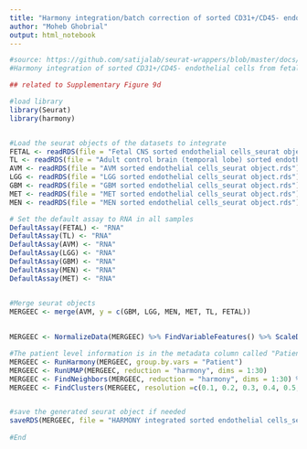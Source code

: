 ---
title: "Harmony integration/batch correction of sorted CD31+/CD45- endothelial cells from fetal, adult/control and pathological brains"
author: "Moheb Ghobrial"
output: html_notebook
---

```{r}
#source: https://github.com/satijalab/seurat-wrappers/blob/master/docs/harmony.md
#Harmony integration of sorted CD31+/CD45- endothelial cells from fetal, adult/control and pathological brains

## related to Supplementary Figure 9d

#load library
library(Seurat)
library(harmony)


#Load the seurat objects of the datasets to integrate
FETAL <- readRDS(file = "Fetal CNS sorted endothelial cells_seurat object.rds")
TL <- readRDS(file = "Adult control brain (temporal lobe) sorted endothelial cells_seurat object.rds")
AVM <- readRDS(file = "AVM sorted endothelial cells_seurat object.rds")
LGG <- readRDS(file = "LGG sorted endothelial cells_seurat object.rds")
GBM <- readRDS(file = "GBM sorted endothelial cells_seurat object.rds")
MET <- readRDS(file = "MET sorted endothelial cells_seurat object.rds")
MEN <- readRDS(file = "MEN sorted endothelial cells_seurat object.rds")

# Set the default assay to RNA in all samples
DefaultAssay(FETAL) <- "RNA"
DefaultAssay(TL) <- "RNA"
DefaultAssay(AVM) <- "RNA"
DefaultAssay(LGG) <- "RNA"
DefaultAssay(GBM) <- "RNA"
DefaultAssay(MEN) <- "RNA"
DefaultAssay(MET) <- "RNA"


#Merge seurat objects
MERGEEC <- merge(AVM, y = c(GBM, LGG, MEN, MET, TL, FETAL))
                 
                 
MERGEEC <- NormalizeData(MERGEEC) %>% FindVariableFeatures() %>% ScaleData() %>% RunPCA(verbose = TRUE)

#The patient level information is in the metadata column called "Patient"
MERGEEC <- RunHarmony(MERGEEC, group.by.vars = "Patient")
MERGEEC <- RunUMAP(MERGEEC, reduction = "harmony", dims = 1:30)
MERGEEC <- FindNeighbors(MERGEEC, reduction = "harmony", dims = 1:30) %>% FindClusters()
MERGEEC <- FindClusters(MERGEEC, resolution =c(0.1, 0.2, 0.3, 0.4, 0.5, 0.6, 0.7,0.8, 0.9, 1,1.1,1.2,1.3,1.4,1.5,1.6,1.7,1.8,1.9,2))


#save the generated seurat object if needed
saveRDS(MERGEEC, file = "HARMONY integrated sorted endothelial cells_seurat object.rds")
     
#End
```

